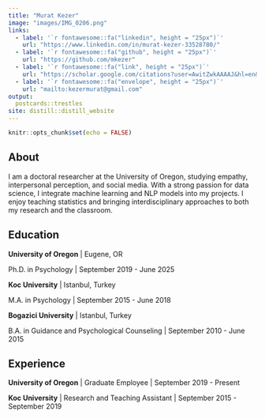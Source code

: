```yaml
---
title: "Murat Kezer"
image: "images/IMG_0206.png"
links:
  - label: '`r fontawesome::fa("linkedin", height = "25px")`'
    url: "https://www.linkedin.com/in/murat-kezer-33528780/"
  - label: '`r fontawesome::fa("github", height = "25px")`'
    url: "https://github.com/mkezer"
  - label: '`r fontawesome::fa("link", height = "25px")`'
    url: "https://scholar.google.com/citations?user=AwitZwkAAAAJ&hl=en&oi=ao"    
  - label: '`r fontawesome::fa("envelope", height = "25px")`'
    url: "mailto:kezermurat@gmail.com"
output:
  postcards::trestles
site: distill::distill_website
---
```


```r
knitr::opts_chunk$set(echo = FALSE)
```

## About

I am a doctoral researcher at the University of Oregon, studying empathy, interpersonal perception, and social media. With a strong passion for data science, I integrate machine learning and NLP models into my projects. I enjoy teaching statistics and bringing interdisciplinary approaches to both my research and the classroom.

## Education

**University of Oregon** | Eugene, OR

Ph.D. in Psychology | September 2019 - June 2025

**Koc University** | Istanbul, Turkey

M.A. in Psychology | September 2015 - June 2018

**Bogazici University** | Istanbul, Turkey

B.A. in Guidance and Psychological Counseling | September 2010 - June 2015

## Experience

**University of Oregon** | Graduate Employee | September 2019 - Present

**Koc University** | Research and Teaching Assistant | September 2015 - September 2019